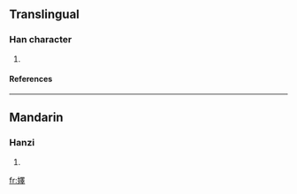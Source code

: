 ==Translingual==
===Han character===
{{Han char|rn=38|rad=女|as=13|sn=16|four=|canj=女田中十 (VWLJ)}}
# {{defn|Han|sort=女13}}
====References====
{{Han ref|kx=0272.060|dkj=06769|hdz=21083.230|uh=5B15|ud=23317}}

----
==Mandarin==
===Hanzi===
{{cmn-hanzi|pin=[[shì]] (shi4)|wg=shih<sup>4</sup>}}
# {{defn|Mandarin}}

[[fr:嬕]]